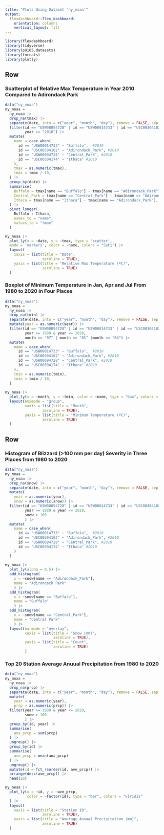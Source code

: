 ```yaml
---
title: "Plots Using Dataset 'ny_noaa'"
output: 
  flexdashboard::flex_dashboard:
    orientation: columns
    vertical_layout: fill
---
```


```r
library(flexdashboard)
library(tidyverse)
library(p8105.datasets)
library(forcats)
library(plotly)
```

Row 
-----------------------------------------------------------------------

### Scatterplot of Relative Max Temperature in Year 2010 Compared to Adirondack Park

```r
data("ny_noaa")
ny_noaa =
  ny_noaa |>
  drop_na(tmax) |>
  separate(date, into = c("year", "month", "day"), remove = FALSE, sep = "-") |>
  filter(id == "USW00094728" | id == "USW00014733" | id == "USC00304102" | id == "USC00304174",
         year == "2010") |>
  mutate(
    name = case_when(
      id == "USW00014733" ~ "Buffalo",  #2010
      id == "USC00304102" ~ "Adirondack_Park", #2010
      id == "USW00094728" ~ "Central_Park", #2010
      id == "USC00304174" ~ "Ithaca" #2010
    ),
    tmax = as.numeric(tmax),
    tmax = tmax / 10,
  ) |>
  group_by(date) |>
  summarise(
    Buffalo = tmax[name == "Buffalo"] - tmax[name == "Adirondack_Park"],
    Central_Park = tmax[name == "Central_Park"] - tmax[name == "Adirondack_Park"],
    Ithaca = tmax[name == "Ithaca"] - tmax[name == "Adirondack_Park"],
  ) |>
  pivot_longer(
    Buffalo : Ithaca,
    names_to = "name",
    values_to = "tmax"
  )

ny_noaa |>
  plot_ly(x = ~date, y = ~tmax, type = 'scatter',
  mode = 'markers', color = ~name, colors = "Set1") |>
  layout(
    xaxis = list(title = "Date",
                 zeroline = TRUE),
    yaxis = list(title = "Relative Max Temperature (ºC)",
                 zeroline = TRUE)
  )

```

### Boxplot of Minimum Temperature in Jan, Apr and Jul From 1980 to 2020 in Four Places

```r
data("ny_noaa")
ny_noaa =
  ny_noaa |>
  drop_na(tmin) |>
  separate(date, into = c("year", "month", "day"), remove = FALSE, sep = "-") |>
  mutate(year = as.numeric(year)) |>
  filter(id == "USW00094728" | id == "USW00014733" | id == "USC00304102" | id == "USC00304174",
         year >= 1980 & year <= 2020,
         month == "07" | month == "01" |month == "04") |>
  mutate(
    name = case_when(
      id == "USW00014733" ~ "Buffalo",  #2010
      id == "USC00304102" ~ "Adirondack_Park", #2010
      id == "USW00094728" ~ "Central_Park", #2010
      id == "USC00304174" ~ "Ithaca" #2010
    ),
    tmin = as.numeric(tmin),
    tmin = tmin / 10,
  )
  
ny_noaa |>
  plot_ly(x = ~month, y = ~tmin, color = ~name, type = "box", colors = "Set3") |>
  layout(boxmode = "group",
         xaxis = list(title = "Month",
                 zeroline = TRUE),
         yaxis = list(title = "Minimum Temperature (ºC)",
                 zeroline = TRUE)
  )

```

Row 
-----------------------------------------------------------------------

### Histogram of Blizzard (>100 mm per day) Severity in Three Places from 1980 to 2020

```r
data("ny_noaa")
ny_noaa =
  ny_noaa |>
  drop_na(snow) |>
  separate(date, into = c("year", "month", "day"), remove = FALSE, sep = "-") |>
  mutate(
    year = as.numeric(year),
    snow = as.numeric(snow)) |>
  filter(id == "USW00094728" | id == "USW00014733" | id == "USC00304102" | id == "USC00304174",
         year >= 1980 & year <= 2020,
         snow > 100
         ) |>
  mutate(
    name = case_when(
      id == "USW00014733" ~ "Buffalo",  #2010
      id == "USC00304102" ~ "Adirondack_Park", #2010
      id == "USW00094728" ~ "Central_Park", #2010
      id == "USC00304174" ~ "Ithaca" #2010
    )
  )
   
ny_noaa |>
  plot_ly(alpha = 0.5) |>
  add_histogram(
    x = ~snow[name == "Adirondack_Park"],
    name = "Adirondack Park"
    ) |>
  add_histogram(
    x = ~snow[name == "Buffalo"],
    name = "Buffalo"
    ) |>
  add_histogram(
    x = ~snow[name == "Central_Park"],
    name = "Central Park"
    ) |>
  layout(barmode = "overlay",
         xaxis = list(title = "Snow (mm)",
                      zeroline = TRUE),
         yaxis = list(title = "Count",
                      zeroline = TRUE)
         )
```

### Top 20 Station Average Anuual Precipitation from 1980 to 2020

```r
data("ny_noaa")
ny_noaa =
  ny_noaa |>
  drop_na(prcp) |>
  separate(date, into = c("year", "month", "day"), remove = FALSE, sep = "-") |>
  mutate(
    year = as.numeric(year),
    prcp = as.numeric(prcp)) |>
  filter(year >= 1980 & year <= 2020,
         snow > 100
         ) |>
  group_by(id, year) |>
  summarise(
    ana_prcp = sum(prcp)
  ) |>
  ungroup() |>
  group_by(id) |>
  summarise(
    ave_prcp = mean(ana_prcp)
  ) |>
  ungroup() |>
  mutate(id = fct_reorder(id, ave_prcp)) |>
  arrange(desc(ave_prcp)) |>
  head(20)

ny_noaa |>
  plot_ly(x = ~id, y = ~ave_prcp,
          color = ~factor(id), type = "bar", colors = "viridis"
  ) |>
  layout(
    xaxis = list(title = "Station ID",
                 zeroline = TRUE),
    yaxis = list(title = "Average Annual Precipitation (mm)",
                 zeroline = TRUE)
  )

```

